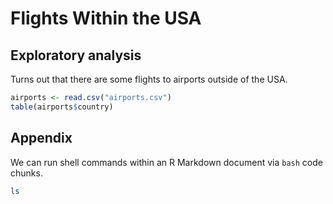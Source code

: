 
# Flights Within the USA

## Exploratory analysis

Turns out that there are some flights to airports outside of 
the USA.

```r
airports <- read.csv("airports.csv")
table(airports$country)
```

## Appendix

We can run shell commands within an R Markdown document via
`bash` code chunks.

```bash
ls
```

